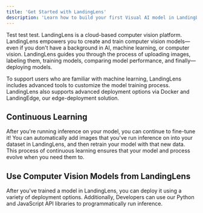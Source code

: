 ```yaml
---
title: 'Get Started with LandingLens'
description: 'Learn how to build your first Visual AI model in LandingLens'
---
```


<ProductsAll />
Test test test.
LandingLens is a cloud-based computer vision platform. LandingLens empowers you to create and train computer vision models—even if you don't have a background in AI, machine learning, or computer vision. LandingLens guides you through the process of uploading images, labeling them, training models, comparing model performance, and finally—deploying models.

To support users who are familiar with machine learning, LandingLens includes advanced tools to customize the model training process. LandingLens also supports advanced deployment options via Docker and LandingEdge, our edge-deployment solution.

## Continuous Learning
After you're running inference on your model, you can continue to fine-tune it! You can automatically add images that you've run inference on into your dataset in LandingLens, and then retrain your model with that new data. This process of continuous learning ensures that your model and process evolve when you need them to.

## Use Computer Vision Models from LandingLens
After you've trained a model in LandingLens, you can deploy it using a variety of deployment options. Additionally, Developers can use our Python and JavaScript API libraries to programmatically run inference.


